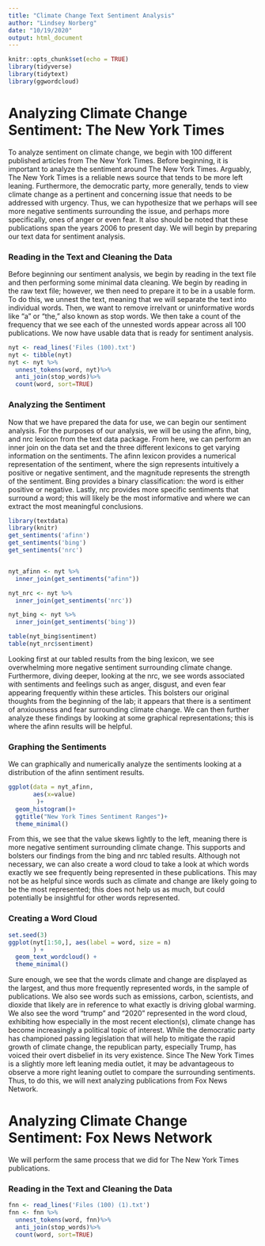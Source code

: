 ```yaml
---
title: "Climate Change Text Sentiment Analysis"
author: "Lindsey Norberg"
date: "10/19/2020"
output: html_document
---
```


```r
knitr::opts_chunk$set(echo = TRUE)
library(tidyverse)
library(tidytext)
library(ggwordcloud)

```
# Analyzing Climate Change Sentiment: The New York Times

To analyze sentiment on climate change, we begin with 100 different published articles from The New York Times. Before beginning, it is important to analyze the sentiment around The New York Times. Arguably, The New York Times is a reliable news source that tends to be more left leaning. Furthermore, the democratic party, more generally, tends to view climate change as a pertinent and concerning issue that needs to be addressed with urgency. Thus, we can hypothesize that we perhaps will see more negative sentiments surrounding the issue, and perhaps more specifically, ones of anger or even fear. It also should be noted that these publications span the years 2006 to present day. We will begin by preparing our text data for sentiment analysis. 

### Reading in the Text and Cleaning the Data 

Before beginning our sentiment analysis, we begin by reading in the text file and then performing some minimal data cleaning. We begin by reading in the raw text file; however, we then need to prepare it to be in a usable form. To do this, we unnest the text, meaning that we will separate the text into individual words. Then, we want to remove irrelvant or uninformative words like "a" or "the," also known as stop words. We then take a count of the frequency that we see each of the unnested words appear across all 100 publications. We now have usable data that is ready for sentiment analysis. 

```r
nyt <- read_lines('Files (100).txt')
nyt <- tibble(nyt)
nyt <- nyt %>%
  unnest_tokens(word, nyt)%>%
  anti_join(stop_words)%>% 
  count(word, sort=TRUE)

```

### Analyzing the Sentiment 

Now that we have prepared the data for use, we can begin our sentiment analysis. For the purposes of our analysis, we will be using the afinn, bing, and nrc lexicon from the text data package. From here, we can perform an inner join on the data set and the three different lexicons to get varying information on the sentiments. The afinn lexicon provides a numerical representation of the sentiment, where the sign represents intuitively a positive or negative sentiment, and the magnitude represents the strength of the sentiment. Bing provides a binary classification: the word is either positive or negative. Lastly, nrc provides more specific sentiments that surround a word; this will likely be the most informative and where we can extract the most meaningful conclusions. 

```r
library(textdata)
library(knitr)
get_sentiments('afinn')
get_sentiments('bing')
get_sentiments('nrc')


nyt_afinn <- nyt %>%
  inner_join(get_sentiments("afinn"))

nyt_nrc <- nyt %>%
  inner_join(get_sentiments('nrc'))

nyt_bing <- nyt %>%
  inner_join(get_sentiments('bing'))
```

```r
table(nyt_bing$sentiment)
table(nyt_nrc$sentiment)

```

Looking first at our tabled results from the bing lexicon, we see overwhelming more negative sentiment surrounding climate change. Furthermore, diving deeper, looking at the nrc, we see words associated with sentiments and feelings such as anger, disgust, and even fear appearing frequently within these articles. This bolsters our original thoughts from the beginning of the lab; it appears that there is a sentiment of anxiousness and fear surrounding climate change. We can then further analyze these findings by looking at some graphical representations; this is where the afinn results will be helpful. 

### Graphing the Sentiments 

We can graphically and numerically analyze the sentiments looking at a distribution of the afinn sentiment results. 

```r
ggplot(data = nyt_afinn, 
       aes(x=value)
        )+
  geom_histogram()+
  ggtitle("New York Times Sentiment Ranges")+
  theme_minimal()
```

From this, we see that the value skews lightly to the left, meaning there is more negative sentiment surrounding climate change. This supports and bolsters our findings from the bing and nrc tabled results. Although not necessary, we can also create a word cloud to take a look at which words exactly we see frequently being represented in these publications. This may not be as helpful since words such as climate and change are likely going to be the most represented; this does not help us as much, but could potentially be insightful for other words represented. 

### Creating a Word Cloud 
```r
set.seed(3)
ggplot(nyt[1:50,], aes(label = word, size = n)
       ) +
  geom_text_wordcloud() +
  theme_minimal()

```

Sure enough, we see that the words climate and change are displayed as the largest, and thus more frequently represented words, in the sample of publications. We also see words such as emissions, carbon, scientists, and dioxide that likely are in reference to what exactly is driving global warming. We also see the word "trump" and "2020" represented in the word cloud, exhibiting how especially in the most recent election(s), climate change has become increasingly a political topic of interest. While the democratic party has championed passing legislation that will help to mitigate the rapid growth of climate change, the republican party, especially Trump, has voiced their overt disbelief in its very existence. Since The New York Times is a slightly more left leaning media outlet, it may be advantageous to observe a more right leaning outlet to compare the surrounding sentiments. Thus, to do this, we will next analyzing publications from Fox News Network. 

# Analyzing Climate Change Sentiment: Fox News Network

We will perform the same process that we did for The New York Times publications. 

### Reading in the Text and Cleaning the Data 
```r
fnn <- read_lines('Files (100) (1).txt')
fnn <- fnn %>%
  unnest_tokens(word, fnn)%>%
  anti_join(stop_words)%>% 
  count(word, sort=TRUE)
```


